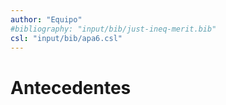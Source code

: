 ```yaml
---
author: "Equipo"
#bibliography: "input/bib/just-ineq-merit.bib"
csl: "input/bib/apa6.csl"
---
```


# Antecedentes


